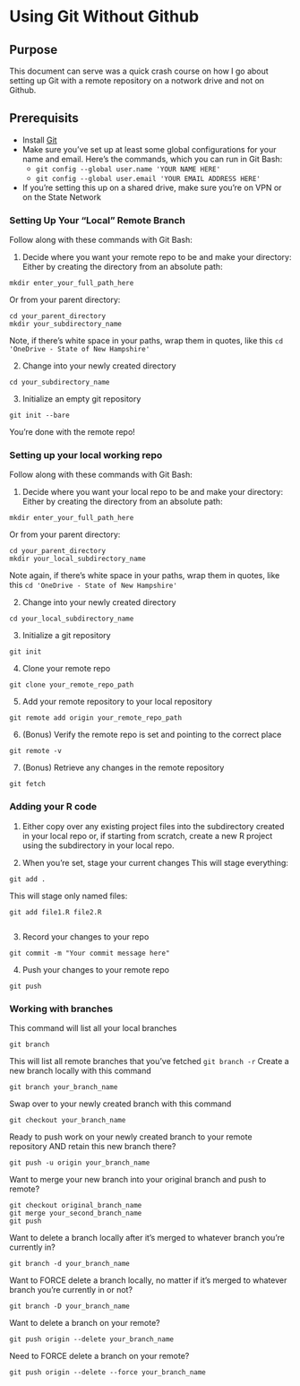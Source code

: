 # Using Git Without Github

## Purpose

This document can serve was a quick crash course on how I go about setting up Git with a remote repository on a notwork drive and not on Github.

## Prerequisits 

- Install [Git](https://git-scm.com/)
- Make sure you've set up at least some global configurations for your name and email. Here's the commands, which you can run in Git Bash:
  - `git config --global user.name 'YOUR NAME HERE'`
  - `git config --global user.email 'YOUR EMAIL ADDRESS HERE'`
- If you're setting this up on a shared drive, make sure you're on VPN or on the State Network

### Setting Up Your "Local" Remote Branch

Follow along with these commands with Git Bash:

1. Decide where you want your remote repo to be and make your directory:
Either by creating the directory from an absolute path:
  ```
mkdir enter_your_full_path_here
  ```
  
Or from your parent directory:
```
cd your_parent_directory
mkdir your_subdirectory_name

```
Note, if there's white space in your paths, wrap them in quotes, like this `cd 'OneDrive - State of New Hampshire'`

2. Change into your newly created directory
```
cd your_subdirectory_name
```

3. Initialize an empty git repository
```
git init --bare
```

You're done with the remote repo!

### Setting up your local working repo
Follow along with these commands with Git Bash:

1. Decide where you want your local repo to be and make your directory:
Either by creating the directory from an absolute path:
  ```
mkdir enter_your_full_path_here
  ```
  
Or from your parent directory:
```
cd your_parent_directory
mkdir your_local_subdirectory_name

```
Note again, if there's white space in your paths, wrap them in quotes, like this `cd 'OneDrive - State of New Hampshire'`

2. Change into your newly created directory
```
cd your_local_subdirectory_name
```

3. Initialize a git repository
```
git init
```
4. Clone your remote repo
```
git clone your_remote_repo_path
```
5. Add your remote repository to your local repository
```
git remote add origin your_remote_repo_path
```
6. (Bonus) Verify the remote repo is set and pointing to the correct place
```
git remote -v
```
7. (Bonus) Retrieve any changes in the remote repository
```
git fetch
```

### Adding your R code

1. Either copy over any existing project files into the subdirectory created in your local repo or, if starting from scratch, create a new R project using the subdirectory in your local repo.

2. When you're set, stage your current changes
This will stage everything:
```
git add .
```
This will stage only named files:
```
git add file1.R file2.R
 
```

3. Record your changes to your repo

```
git commit -m "Your commit message here"
```
4. Push your changes to your remote repo
```
git push
```

### Working with branches

This command will list all your local branches

 ```
 git branch
 ```
This will list all remote branches that you've fetched
 ```
 git branch -r
 ```
Create a new branch locally with this command
```
git branch your_branch_name
```
Swap over to your newly created branch with this command
```
git checkout your_branch_name
```
Ready to push work on your newly created branch to your remote repository AND retain this new branch there?
```
git push -u origin your_branch_name

```
Want to merge your new branch into your original branch and push to remote?
```
git checkout original_branch_name
git merge your_second_branch_name
git push
```

Want to delete a branch locally after it's merged to whatever branch you're currently in?
```
git branch -d your_branch_name
```

Want to FORCE delete a branch locally, no matter if it's merged to whatever branch you're currently in or not?
```
git branch -D your_branch_name
```


Want to delete a branch on your remote?

```
git push origin --delete your_branch_name
```

Need to FORCE delete a branch on your remote?
```
git push origin --delete --force your_branch_name
```
